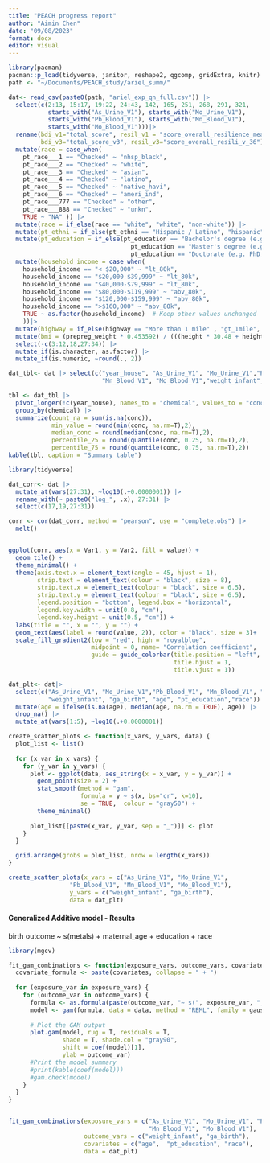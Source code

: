 ```yaml
---
title: "PEACH progress report"
author: "Aimin Chen"
date: "09/08/2023"
format: docx
editor: visual
---
```


```r
library(pacman)
pacman::p_load(tidyverse, janitor, reshape2, qgcomp, gridExtra, knitr)
path <- "~/Documents/PEACH_study/ariel_summ/"
```

```r
dat<- read_csv(paste0(path, "ariel_exp_qn_full.csv")) |>
  select(c(2:13, 15:17, 19:22, 24:43, 142, 165, 251, 268, 291, 321, 
           starts_with("As_Urine_V1"), starts_with("Mo_Urine_V1"), 
           starts_with("Pb_Blood_V1"), starts_with("Mn_Blood_V1"), 
           starts_with("Mo_Blood_V1")))|>
  rename(bdi_v1="total_score", resil_v1 = "score_overall_resilience_mean", 
         bdi_v3="total_score_v3", resil_v3="score_overall_resili_v_36") |>
  mutate(race = case_when(
    pt_race___1 == "Checked" ~ "nhsp_black",
    pt_race___2 == "Checked" ~ "white",
    pt_race___3 == "Checked" ~ "asian",
    pt_race___4 == "Checked" ~ "latino",
    pt_race___5 == "Checked" ~ "native_havi",
    pt_race___6 == "Checked" ~ "ameri_ind",
    pt_race___777 == "Checked" ~ "other",
    pt_race___888 == "Checked" ~ "unkn",
    TRUE ~ "NA" )) |>
  mutate(race = if_else(race == "white", "white", "non-white")) |>
  mutate(pt_ethni = if_else(pt_ethni == "Hispanic / Latino", "hispanic", "non-hispanic")) |>
  mutate(pt_education = if_else(pt_education == "Bachelor's degree (e.g. BA, BS)" | 
                                  pt_education == "Master's degree (e.g. MA, MS, MEd)"| 
                                  pt_education == "Doctorate (e.g. PhD, EdD)", "bach-or-abv", "lt-bach")) |>
  mutate(household_income = case_when(
    household_income == "< $20,000" ~ "lt_80k",
    household_income == "$20,000-$39,999" ~ "lt_80k",
    household_income == "$40,000-$79,999" ~ "lt_80k",
    household_income == "$80,000-$119,999" ~ "abv_80k",
    household_income == "$120,000-$159,999" ~ "abv_80k",
    household_income == ">$160,000" ~ "abv_80k",
    TRUE ~ as.factor(household_income)  # Keep other values unchanged
    ))|>
  mutate(highway = if_else(highway == "More than 1 mile" , "gt_1mile", "lt_1mile")) |>
  mutate(bmi = (prepreg_weight * 0.453592) / (((height * 30.48 + height_2 * 2.54) / 100) ^ 2))  |>
  select(-c(3:12,18,27:34)) |>
  mutate_if(is.character, as.factor) |>
  mutate_if(is.numeric, ~round(., 2))
```

```r
dat_tbl<- dat |> select(c("year_house", "As_Urine_V1", "Mo_Urine_V1","Pb_Blood_V1", 
                          "Mn_Blood_V1", "Mo_Blood_V1","weight_infant","ga_birth"))

tbl <- dat_tbl |>
  pivot_longer(!c(year_house), names_to = "chemical", values_to = "conc")|>
  group_by(chemical) |>
  summarize(count_na = sum(is.na(conc)),
            min_value = round(min(conc, na.rm=T),2),
            median_conc = round(median(conc, na.rm=T),2),
            percentile_25 = round(quantile(conc, 0.25, na.rm=T),2),
            percentile_75 = round(quantile(conc, 0.75, na.rm=T),2)) 
kable(tbl, caption = "Summary table")
```

```r
library(tidyverse)

dat_corr<- dat |>
  mutate_at(vars(27:31), ~log10(.+0.0000001)) |>
  rename_with(~ paste0("log_", .x), 27:31) |> 
  select(c(17,19,27:31)) 

corr <- cor(dat_corr, method = "pearson", use = "complete.obs") |>
  melt()


ggplot(corr, aes(x = Var1, y = Var2, fill = value)) +
  geom_tile() +
  theme_minimal() +
  theme(axis.text.x = element_text(angle = 45, hjust = 1),
        strip.text = element_text(colour = "black", size = 8),
        strip.text.x = element_text(colour = "black", size = 6.5),
        strip.text.y = element_text(colour = "black", size = 6.5),
        legend.position = "bottom", legend.box = "horizontal",
        legend.key.width = unit(0.8, "cm"),
        legend.key.height = unit(0.5, "cm")) +
  labs(title = "", x = "", y = "") +
  geom_text(aes(label = round(value, 2)), color = "black", size = 3)+
  scale_fill_gradient2(low = "red", high = "royalblue", 
                       midpoint = 0, name= "Correlation coefficient",
                       guide = guide_colorbar(title.position = "left",
                                              title.hjust = 1,
                                              title.vjust = 1))
```

```r
dat_plt<- dat|>
  select(c("As_Urine_V1", "Mo_Urine_V1","Pb_Blood_V1", "Mn_Blood_V1", "Mo_Blood_V1",
           "weight_infant", "ga_birth", "age", "pt_education","race")) |>
  mutate(age = ifelse(is.na(age), median(age, na.rm = TRUE), age)) |>
  drop_na() |>
  mutate_at(vars(1:5), ~log10(.+0.0000001))

create_scatter_plots <- function(x_vars, y_vars, data) {
  plot_list <- list()
  
  for (x_var in x_vars) {
    for (y_var in y_vars) {
      plot <- ggplot(data, aes_string(x = x_var, y = y_var)) +
        geom_point(size = 2) +
        stat_smooth(method = "gam", 
                    formula = y ~ s(x, bs="cr", k=10),
                    se = TRUE,  colour = "gray50") +
        theme_minimal()
      
      plot_list[[paste(x_var, y_var, sep = "_")]] <- plot
    }
  }

  grid.arrange(grobs = plot_list, nrow = length(x_vars))
}

create_scatter_plots(x_vars = c("As_Urine_V1", "Mo_Urine_V1", 
                 "Pb_Blood_V1", "Mn_Blood_V1", "Mo_Blood_V1"), 
                 y_vars = c("weight_infant", "ga_birth"), 
                 data = dat_plt)
```

#### Generalized Additive model - Results

birth outcome \~ s(metals) + maternal_age + education + race

```r
library(mgcv)

fit_gam_combinations <- function(exposure_vars, outcome_vars, covariates, data) {
  covariate_formula <- paste(covariates, collapse = " + ")
  
  for (exposure_var in exposure_vars) {
    for (outcome_var in outcome_vars) {
      formula <- as.formula(paste(outcome_var, "~ s(", exposure_var, ", bs='cr', k=3) + ", covariate_formula, sep = ""))
      model <- gam(formula, data = data, method = "REML", family = gaussian)
      
      # Plot the GAM output
      plot.gam(model, rug = T, residuals = T, 
               shade = T, shade.col = "gray90",
               shift = coef(model)[1],
               ylab = outcome_var)
      #Print the model summary
      #print(kable(coef(model)))
      #gam.check(model)
    }
  }
}


fit_gam_combinations(exposure_vars = c("As_Urine_V1", "Mo_Urine_V1", "Pb_Blood_V1",
                                       "Mn_Blood_V1", "Mo_Blood_V1"),
                     outcome_vars = c("weight_infant", "ga_birth"), 
                     covariates = c("age",  "pt_education", "race"), 
                     data = dat_plt)

```
